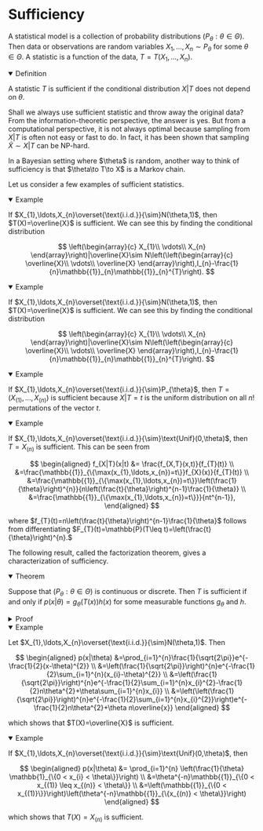 
# Sufficiency

A statistical model is a collection of probability distributions $(P_{\theta}:\theta\in\Theta)$. Then data or observations are random variables $X_{1},\ldots,X_{n}\sim P_{\theta}$ for some $\theta\in\Theta$. A statistic is a function of the data, $T=T(X_{1},\ldots,X_{n})$. 

<details open>
<summary>Definition</summary>

A statistic $T$ is sufficient if the conditional distribution $X|T$ does not depend on $\theta$.
</details>

Shall we always use sufficient statistic and throw away the original data? From the information-theoretic perspective, the answer is yes. But from a computational perspective, it is not always optimal because sampling from $X|T$ is often not easy or fast to do. In fact, it has been shown that sampling $\tilde{X}\sim X|T$ can be NP-hard. 

<Callout type="info">
In a Bayesian setting where $\theta$ is random, another way to think of sufficiency is that $\theta\to T\to X$ is a Markov chain.
</Callout>

Let us consider a few examples of sufficient statistics. 

<details open>
<summary>Example</summary>

If $X_{1},\ldots,X_{n}\overset{\text{i.i.d.}}{\sim}N(\theta,1)$, then $T(X)=\overline{X}$ is sufficient. We can see this by finding the conditional distribution

$$
\left(\begin{array}{c}
X_{1}\\
\vdots\\
X_{n}
\end{array}\right)|\overline{X}\sim N\left(\left(\begin{array}{c}
\overline{X}\\
\vdots\\
\overline{X}
\end{array}\right),I_{n}-\frac{1}{n}\mathbb{{1}}_{n}\mathbb{{1}}_{n}^{T}\right).
$$

</details>

<details open>
<summary>Example</summary>

If $X_{1},\ldots,X_{n}\overset{\text{i.i.d.}}{\sim}N(\theta,1)$, then $T(X)=\overline{X}$ is sufficient. We can see this by finding the conditional distribution

$$
\left(\begin{array}{c}
X_{1}\\
\vdots\\
X_{n}
\end{array}\right)|\overline{X}\sim N\left(\left(\begin{array}{c}
\overline{X}\\
\vdots\\
\overline{X}
\end{array}\right),I_{n}-\frac{1}{n}\mathbb{{1}}_{n}\mathbb{{1}}_{n}^{T}\right).
$$

</details>


<details open>
<summary>Example</summary>

If $X_{1},\ldots,X_{n}\overset{\text{i.i.d.}}{\sim}P_{\theta}$, then $T=(X_{(1)},\ldots,X_{(n)})$ is sufficient because $X|T=t$ is the uniform distribution on all $n!$ permutations of the vector $t.$

</details>


<details open>
<summary>Example</summary>

If $X_{1},\ldots,X_{n}\overset{\text{i.i.d.}}{\sim}\text{Unif}(0,\theta)$, then $T=X_{(n)}$ is sufficient. This can be seen from

$$
\begin{aligned}
f_{X|T}(x|t) &= \frac{f_{X,T}(x,t)}{f_{T}(t)} \\
	&=\frac{\mathbb{{1}}_{\{\max(x_{1},\ldots,x_{n})=t\}}f_{X}(x)}{f_{T}(t)} \\
	&=\frac{\mathbb{{1}}_{\{\max(x_{1},\ldots,x_{n})=t\}}\left(\frac{1}{\theta}\right)^{n}}{n\left(\frac{t}{\theta}\right)^{n-1}\frac{1}{\theta}} \\
	&=\frac{\mathbb{{1}}_{\{\max(x_{1},\ldots,x_{n})=t\}}}{nt^{n-1}},
\end{aligned}
$$

where $f_{T}(t)=n\left(\frac{t}{\theta}\right)^{n-1}\frac{1}{\theta}$ follows from differentiating $F_{T}(t)=\mathbb{P}(T\leq t)=\left(\frac{t}{\theta}\right)^{n}.$

</details>

The following result, called the factorization theorem, gives a characterization of sufficiency. 

<details open>
<summary>Theorem</summary>

Suppose that $(P_{\theta}:\theta\in\Theta)$ is continuous or discrete. Then $T$ is sufficient if and only if $p(x|\theta)=g_{\theta}(T(x))h(x)$ for some measurable functions $g_{\theta}$ and $h$. 

</details>

<details>
<summary>Proof</summary>

We will only prove this in the discrete case. Suppose that the pmf can be factorized as $p(x|\theta)=g_{\theta}(T(x))h(x)$ for some measurable functions $g_{\theta}$ and $h$. Then

$$
\begin{aligned}
\mathbb{P}(X=x,T=t) &= \mathbb{{1}}_{\{T(x)=t\}}\mathbb{P}(X=x) \\
	&=\mathbb{{1}}_{\{T(x)=t\}}g_{\theta}(T(x))h(x) \\ 
	&=\mathbb{{1}}_{\{T(x)=t\}}g_{\theta}(t)h(x),
\end{aligned}
$$

and

$$
\mathbb{P}(T=t)=\sum_{x':T(x')=t}\mathbb{P}(X=x')=\sum_{x':T(x')=t}g_{\theta}(T(x'))h(x')=g_{\theta}(t)\sum_{x':T(x')=t}h(x'),
$$

Therefore, 

$$
\mathbb{P}(X=x|T=t)=\frac{\mathbb{P}(X=x,T=t)}{\mathbb{P}(T=t)}=\frac{\mathbb{{1}}_{\{T(x)=t\}}h(x)}{\sum_{x':T(x')=t}h(x')}
$$

does not depend on $\theta.$ Conversely, suppose that $T$ is sufficient. Then

$$
\begin{aligned}
p(x|\theta) &=\mathbb{P}_{\theta}(X=x) \\
	&=\mathbb{P}_{\theta}(X=x,T(X)=T(x)) \\
	&=\mathbb{P}(X=x|T(X)=T(x))\mathbb{P}_{\theta}(T(X)=T(x)) \\
	&=h(x)g_{\theta}(T(x)),
\end{aligned}
$$

where $h(x)=\mathbb{P}(X=x|T(X)=T(x))$ and $g_{\theta}(T(x))=\mathbb{P}_{\theta}(T(X)=T(x))$. 

</details>


<details open>
<summary>Example</summary>

Let $X_{1},\ldots,X_{n}\overset{\text{i.i.d.}}{\sim}N(\theta,1)$. Then

$$
\begin{aligned}
p(x|\theta) &=\prod_{i=1}^{n}\frac{1}{\sqrt{2\pi}}e^{-\frac{1}{2}(x-\theta)^{2}} \\
	&=\left(\frac{1}{\sqrt{2\pi}}\right)^{n}e^{-\frac{1}{2}\sum_{i=1}^{n}(x_{i}-\theta)^{2}} \\
	&=\left(\frac{1}{\sqrt{2\pi}}\right)^{n}e^{-\frac{1}{2}\sum_{i=1}^{n}x_{i}^{2}-\frac{1}{2}n\theta^{2}+\theta\sum_{i=1}^{n}x_{i}} \\
	&=\left(\left(\frac{1}{\sqrt{2\pi}}\right)^{n}e^{-\frac{1}{2}\sum_{i=1}^{n}x_{i}^{2}}\right)e^{-\frac{1}{2}n\theta^{2}+\theta n\overline{x}}
\end{aligned}
$$

which shows that $T(X)=\overline{X}$ is sufficient. 

</details>


<details open>
<summary>Example</summary>

If $X_{1},\ldots,X_{n}\overset{\text{i.i.d.}}{\sim}\text{Unif}(0,\theta)$, then

$$
\begin{aligned}
p(x|\theta) &= \prod_{i=1}^{n} \left(\frac{1}{\theta} \mathbb{1}_{\{0 < x_{i} < \theta\}}\right) \\ 
	&=\theta^{-n}\mathbb{{1}}_{\{0 < x_{(1)} \leq x_{(n)} < \theta\}} \\ 
	&=\left(\mathbb{{1}}_{\{0 < x_{(1)}\}}\right)\left(\theta^{-n}\mathbb{{1}}_{\{x_{(n)} < \theta\}}\right)
\end{aligned}
$$

which shows that $T(X)=X_{(n)}$ is sufficient. 

</details>

